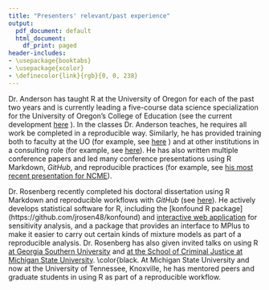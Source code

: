 ```yaml
---
title: "Presenters' relevant/past experience"
output:
  pdf_document: default
  html_document:
    df_print: paged
header-includes:
- \usepackage{booktabs}
- \usepackage{xcolor}
- \definecolor{link}{rgb}{0, 0, 238}
---
```


Dr. Anderson has taught R at the University of Oregon for each of the past two
years and is currently leading a five-course data science specialization for
the University of Oregon's College of Education (see the current development
\color{link}[here](https://github.com/uo-datasci-specialization) \color{black}).
In the classes Dr. Anderson teaches, he requires all work be completed in
a reproducible way. Similarly, he has provided training both to faculty at
the UO (for example, see \color{link} [here](https://youtu.be/n-M2ivdofbo)
\color{black}) and at other institutions in a consulting role (for example,
see \color{link}[here](https://github.com/datalorax/FSU_June16)\color{black}).
He has also written multiple conference papers and led many conference
presentations using R Markdown, *GitHub*, and reproducible practices (for
example, see \color{link} [his most recent presentation for NCME](https://
github.com/datalorax/ncme_18)\color{black}).

Dr. Rosenberg recently completed his doctoral dissertation using R Markdown
and reproducible workflows with *GitHub* (see \color{link}[here](https://
github.com/jrosen48/dissertation)\color{black}). He actively develops
statistical software for R, including the \color{link}[konfound R package]
(https://github.com/jrosen48/konfound) \color{black} and \color{link}
[interactive web application](http://konfound-it.com) \color{black} for
sensitivity analysis, and a package that provides an interface to MPlus to make
it easier to carry out certain kinds of mixture models as part of a reproducible
analysis. Dr. Rosenberg has also given invited talks on using R \color{link}
[at Georgia Southern University](http:// rpubs.com/jmichaelrosenberg/164105)
\color{black} and \color{link} [at the School of Criminal Justice at Michigan
State University](/appendix/our- work/rosenberg-r_introduction_4-14-17.html).
\color{black. At Michigan State University and now at the University of
Tennessee, Knoxville, he has mentored peers and graduate students in using R as
part of a reproducible workflow.
